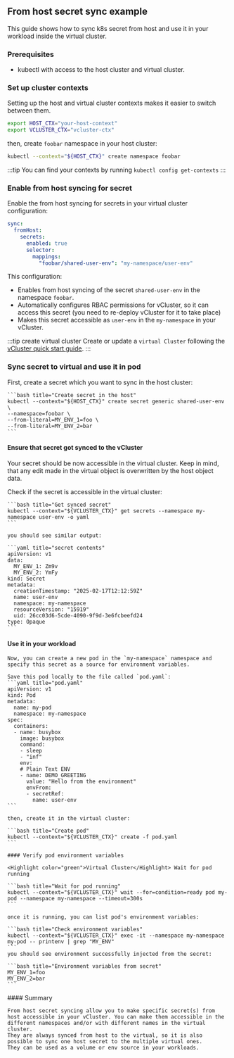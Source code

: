 





## From host secret sync example

This guide shows how to sync k8s secret from host and use it in your workload inside the virtual cluster.

### Prerequisites

- kubectl with access to the host cluster and virtual cluster.

### Set up cluster contexts

Setting up the host and virtual cluster contexts makes it easier to switch
between them.

```bash
export HOST_CTX="your-host-context"
export VCLUSTER_CTX="vcluster-ctx"
```

then, create `foobar` namespace in your host cluster:

```bash
kubectl --context="${HOST_CTX}" create namespace foobar
```

:::tip
You can find your contexts by running `kubectl config get-contexts`
:::


### Enable from host syncing for secret

Enable the from host syncing for secrets in your virtual cluster configuration:

```yaml title="Enable from host syncing for a secret"
sync:
  fromHost:
    secrets:
      enabled: true
      selector:
        mappings:
          "foobar/shared-user-env": "my-namespace/user-env"
```

This configuration:

- Enables from host syncing of the secret `shared-user-env` in the namespace `foobar`.
- Automatically configures RBAC permissions for vCluster, so it can access this secret (you need to re-deploy vCluster for it to take place)
- Makes this secret accessible as `user-env` in the `my-namespace` in your vCluster.

:::tip create virtual cluster
Create or update a `virtual Cluster` following the [vCluster quick start
guide](/vcluster/#deploy-vcluster).
:::

### Sync secret to virtual and use it in pod

<Flow id="secrets-from-host-example">
  <Step>
    First, create a secret which you want to sync in the host cluster:

    ```bash title="Create secret in the host"
    kubectl --context="${HOST_CTX}" create secret generic shared-user-env \
    --namespace=foobar \
    --from-literal=MY_ENV_1=foo \
    --from-literal=MY_ENV_2=bar
    ```
  </Step>

  #### Ensure that secret got synced to the vCluster

  Your secret should be now accessible in the virtual cluster.
  Keep in mind, that any edit made in the virtual object is overwritten by the host object data.

  <Step>
    Check if the secret is accessible in the virtual cluster:

    ```bash title="Get synced secret"
    kubectl --context="${VCLUSTER_CTX}" get secrets --namespace my-namespace user-env -o yaml
    ```

    you should see similar output:

    ```yaml title="secret contents"
    apiVersion: v1
    data:
      MY_ENV_1: Zm9v
      MY_ENV_2: YmFy
    kind: Secret
    metadata:
      creationTimestamp: "2025-02-17T12:12:59Z"
      name: user-env
      namespace: my-namespace
      resourceVersion: "15919"
      uid: 26cc03d6-5cde-4090-9f9d-3e6fcbeefd24
    type: Opaque
    ```


  </Step>

  #### Use it in your workload

  <Step>

    Now, you can create a new pod in the `my-namespace` namespace and specify this secret as a source for environment variables.

    Save this pod locally to the file called `pod.yaml`:
    ```yaml title="pod.yaml"
    apiVersion: v1
    kind: Pod
    metadata:
      name: my-pod
      namespace: my-namespace
    spec:
      containers:
      - name: busybox
        image: busybox
        command:
        - sleep
        - "inf"
        env:
        # Plain Text ENV
        - name: DEMO_GREETING
          value: "Hello from the environment"
          envFrom:
          - secretRef:
            name: user-env
    ```

    then, create it in the virtual cluster:

    ```bash title="Create pod"
    kubectl --context="${VCLUSTER_CTX}" create -f pod.yaml
    ```

  </Step>
  <Step>

    #### Verify pod environment variables

    <Highlight color="green">Virtual Cluster</Highlight> Wait for pod running

    ```bash title="Wait for pod running"
    kubectl --context="${VCLUSTER_CTX}" wait --for=condition=ready pod my-pod --namespace my-namespace --timeout=300s
    ```

    once it is running, you can list pod's environment variables:

    ```bash title="Check environment variables"
    kubectl --context="${VCLUSTER_CTX}" exec -it --namespace my-namespace my-pod -- printenv | grep "MY_ENV"
    ```
    you should see environment successfully injected from the secret:

    ```bash title="Environment variables from secret"
    MY_ENV_1=foo
    MY_ENV_2=bar
    ```

  </Step>

  <Step>
    #### Summary

    From host secret syncing allow you to make specific secret(s) from host accessible in your vCluster. You can make them accessible in the different namespaces and/or with different names in the virtual cluster.
    They are always synced from host to the virtual, so it is also possible to sync one host secret to the multiple virtual ones.
    They can be used as a volume or env source in your workloads.

  </Step>
</Flow>
